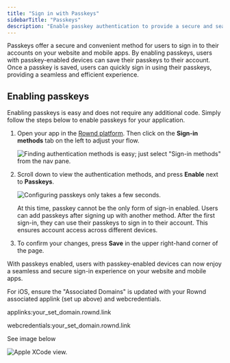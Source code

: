 ```yaml
---
title: "Sign in with Passkeys"
sidebarTitle: "Passkeys"
description: "Enable passkey authentication to provide a secure and seamless sign-in experience for users with passkey-enabled devices."
---
```


Passkeys offer a secure and convenient method for users to sign in to their accounts on your website and mobile apps. By enabling passkeys, users with passkey-enabled devices can save their passkeys to their account. Once a passkey is saved, users can quickly sign in using their passkeys, providing a seamless and efficient experience.

## Enabling passkeys
Enabling passkeys is easy and does not require any additional code. Simply follow the steps below to enable passkeys for your application.

1. Open your app in the [Rownd platform](https://app.rownd.io/applications). Then click on the **Sign-in methods** tab on the left to adjust your flow.

   ![Finding authentication methods is easy; just select "Sign-in methods" from the nav pane.](/images/sign-in-methods-1.png)

2. Scroll down to view the authentication methods, and press **Enable** next to **Passkeys**.

   ![Configuring passkeys only takes a few seconds.](/images/passkey-config.png)

   <Info>
    At this time, passkey cannot be the only form of sign-in enabled. Users can add passkeys after signing up with another method. After the first sign-in, they can use their passkeys to sign in to their account. This ensures account access across different devices.
   </Info>

3. To confirm your changes, press **Save** in the upper right-hand corner of the page.

With passkeys enabled, users with passkey-enabled devices can now enjoy a seamless and secure sign-in experience on your website and mobile apps.

  <Info>
   For iOS, ensure the "Associated Domains" is updated with your Rownd associated applink (set up above) and webcredentials.

   applinks:your_set_domain.rownd.link
   
   webcredentials:your_set_domain.rownd.link

   See image below
   </Info>

![Apple XCode view.](/images/applinks.png)
